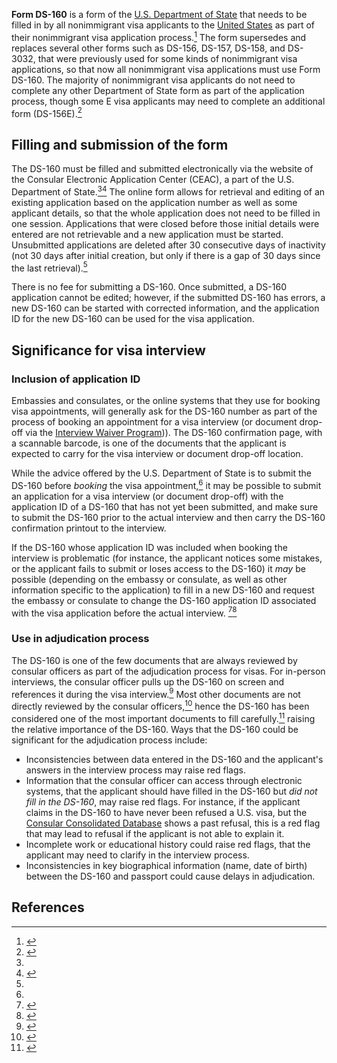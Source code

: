 '''Form DS-160''' is a form of the [[U.S. Department of State]] that needs to be filled in by all nonimmigrant visa applicants to the [[United States]] as part of their nonimmigrant visa application process.<ref name=ds-160-canonical>{{cite web|url = https://travel.state.gov/content/travel/en/us-visas/visa-information-resources/forms/ds-160-online-nonimmigrant-visa-application.html|title = DS-160: Online Nonimmigrant Visa Application|accessdate = March 3, 2024|publisher = [[U.S. Department of State]]}}</ref> The form supersedes and replaces several other forms such as DS-156, DS-157, DS-158, and DS-3032, that were previously used for some kinds of nonimmigrant visa applications, so that now all nonimmigrant visa applications must use Form DS-160. The majority of nonimmigrant visa applicants do not need to complete any other Department of State form as part of the application process, though some E visa applicants may need to complete an additional form (DS-156E).<ref name=ds-160-faqs>{{cite web|url = https://travel.state.gov/content/travel/en/us-visas/visa-information-resources/forms/ds-160-online-nonimmigrant-visa-application/ds-160-faqs.html|title = DS-160: Frequently Asked Questions|accessdate = March 3, 2024|publisher = [[U.S. Department of State]]}}</ref>

==Filling and submission of the form==

The DS-160 must be filled and submitted electronically via the website of the Consular Electronic Application Center (CEAC), a part of the U.S. Department of State.<ref name=ds-160-canonical/><ref name=ds-160-online>{{cite web|url = https://ceac.state.gov/genniv/|title = Apply For a Nonimmigrant Visa|accessdate = March 3, 2024}}</ref> The online form allows for retrieval and editing of an existing application based on the application number as well as some applicant details, so that the whole application does not need to be filled in one session. Applications that were closed before those initial details were entered are not retrievable and a new application must be started. Unsubmitted applications are deleted after 30 consecutive days of inactivity (not 30 days after initial creation, but only if there is a gap of 30 days since the last retrieval).<ref name=ds-160-online/>

There is no fee for submitting a DS-160. Once submitted, a DS-160 application cannot be edited; however, if the submitted DS-160 has errors, a new DS-160 can be started with corrected information, and the application ID for the new DS-160 can be used for the visa application.

==Significance for visa interview==

===Inclusion of application ID===

Embassies and consulates, or the online systems that they use for booking visa appointments, will generally ask for the DS-160 number as part of the process of booking an appointment for a visa interview (or document drop-off via the [[Interview Waiver Program]])). The DS-160 confirmation page, with a scannable barcode, is one of the documents that the applicant is expected to carry for the visa interview or document drop-off location.

While the advice offered by the U.S. Department of State is to submit the DS-160 before ''booking'' the visa appointment,<ref name=ds-160-faqs/> it may be possible to submit an application for a visa interview (or document drop-off) with the application ID of a DS-160 that has not yet been submitted, and make sure to submit the DS-160 prior to the actual interview and then carry the DS-160 confirmation printout to the interview.

If the DS-160 whose application ID was included when booking the interview is problematic (for instance, the applicant notices some mistakes, or the applicant fails to submit or loses access to the DS-160) it ''may'' be possible (depending on the embassy or consulate, as well as other information specific to the application) to fill in a new DS-160 and request the embassy or consulate to change the DS-160 application ID associated with the visa application before the actual interview. <ref>{{cite web|url = https://www.youtube.com/watch?v=TvS1lhwpXyE|title = Escape US Visa Interview Rejection by Avoiding Mistakes in DS160: How to Correct if submitted DS160|author = Salman|publisher = YouTube|date = June 8, 2023|accessdate = March 3, 2024}}</ref><ref>{{cite web|url = https://www.youtube.com/watch?v=6P_AMohUnFM|title = How to Correct Mistakes in DS160 form after you have submitted it|last = Mall|first = Shachi|date = March 27, 2021|accessdate = March 3, 2024|publisher = YouTube}}</ref>

===Use in adjudication process===

The DS-160 is one of the few documents that are always reviewed by consular officers as part of the adjudication process for visas. For in-person interviews, the consular officer pulls up the DS-160 on screen and references it during the visa interview.<ref name=ds-160-secrets>{{cite web|url = https://www.youtube.com/watch?v=cIGQxDDnPZI|title = DS-160 Secrets from a Former Visa Officer|publisher = Argo Visa|date = May 16, 2023|accessdate = March 3, 2024}}</ref> Most other documents are not directly reviewed by the consular officers,<ref>{{cite web|url = https://in.usembassy.gov/visas/nonimmigrant-visas/|title = Nonimmigrant Visas|accessdate = March 3, 2024}}</ref>{{pp|From "Frequently Asked Questions" section: "Applying for a non-immigrant visa is not a documentary process."}} hence the DS-160 has been considered one of the most important documents to fill carefully.<ref>{{cite web|url = https://www.youtube.com/watch?v=b1gXGS92-I0|title = Why won't the Visa Officer look at your documents?|publisher = ZF Visa & Immigration|date = April 24, 2023|accessdate = March 3, 2024}}</ref> raising the relative importance of the DS-160. Ways that the DS-160 could be significant for the adjudication process include:

* Inconsistencies between data entered in the DS-160 and the applicant's answers in the interview process may raise red flags.
* Information that the consular officer can access through electronic systems, that the applicant should have filled in the DS-160 but ''did not fill in the DS-160'', may raise red flags. For instance, if the applicant claims in the DS-160 to have never been refused a U.S. visa, but the [[Consular Consolidated Database]] shows a past refusal, this is a red flag that may lead to refusal if the applicant is not able to explain it.
* Incomplete work or educational history could raise red flags, that the applicant may need to clarify in the interview process.
* Inconsistencies in key biographical information (name, date of birth) between the DS-160 and passport could cause delays in adjudication.

==References==

{{reflist|30em}}

